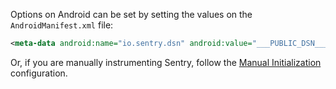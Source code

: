 Options on Android can be set by setting the values on the `AndroidManifest.xml` file:

```xml
<meta-data android:name="io.sentry.dsn" android:value="___PUBLIC_DSN___" />
```

Or, if you are manually instrumenting Sentry, follow the [Manual Initialization](/platforms/android/configuration/manual-init/) configuration.
